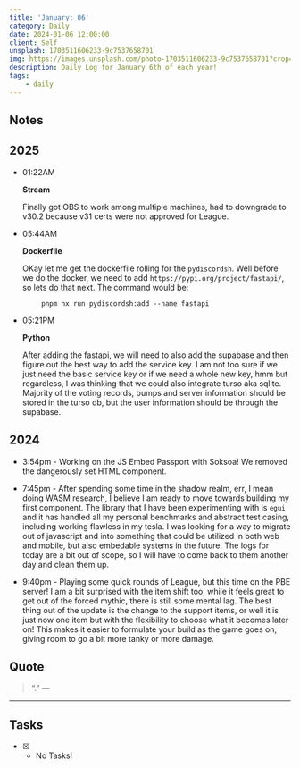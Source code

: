 ```yaml
---
title: 'January: 06'
category: Daily
date: 2024-01-06 12:00:00
client: Self
unsplash: 1703511606233-9c7537658701
img: https://images.unsplash.com/photo-1703511606233-9c7537658701?crop=entropy&cs=srgb&fm=jpg&ixid=MnwzNjM5Nzd8MHwxfHJhbmRvbXx8fHx8fHx8fDE2ODE3NDg2ODY&ixlib=rb-4.0.3&q=85
description: Daily Log for January 6th of each year!
tags:
    - daily
---
```


## Notes

## 2025

-   01:22AM

    **Stream**

    Finally got OBS to work among multiple machines, had to downgrade to v30.2 because v31 certs were not approved for League.

-   05:44AM

    **Dockerfile**

    OKay let me get the dockerfile rolling for the `pydiscordsh`.
    Well before we do the docker, we need to add `https://pypi.org/project/fastapi/`, so lets do that next.
    The command would be: 

```shell
        pnpm nx run pydiscordsh:add --name fastapi
```

-   05:21PM

    **Python**

    After adding the fastapi, we will need to also add the supabase and then figure out the best way to add the service key.
    I am not too sure if we just need the basic service key or if we need a whole new key, hmm but regardless, I was thinking that we could also integrate turso aka sqlite.
    Majority of the voting records, bumps and server information should be stored in the turso db, but the user information should be through the supabase.

## 2024

-   3:54pm - Working on the JS Embed Passport with Soksoa!
    We removed the dangerously set HTML component.

-   7:45pm - After spending some time in the shadow realm, err, I mean doing WASM research, I believe I am ready to move towards building my first component.
    The library that I have been experimenting with is `egui` and it has handled all my personal benchmarks and abstract test casing, including working flawless in my tesla.
    I was looking for a way to migrate out of javascript and into something that could be utilized in both web and mobile, but also embedable systems in the future.
    The logs for today are a bit out of scope, so I will have to come back to them another day and clean them up.

-   9:40pm - Playing some quick rounds of League, but this time on the PBE server! I am a bit surprised with the item shift too, while it feels great to get out of the forced mythic, there is still some mental lag.
    The best thing out of the update is the change to the support items, or well it is just now one item but with the flexibility to choose what it becomes later on!
    This makes it easier to formulate your build as the game goes on, giving room to go a bit more tanky or more damage.

## Quote

> “.”
> — <cite></cite>

---

## Tasks

-   [x] -   No Tasks!

